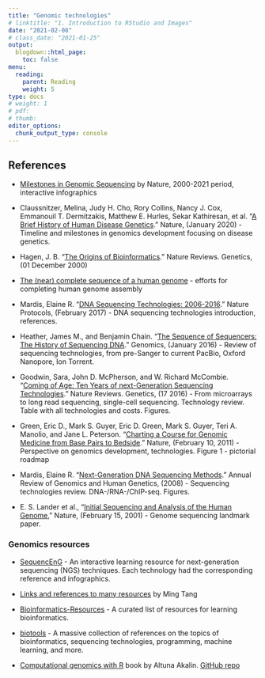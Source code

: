 ```yaml
---
title: "Genomic technologies"
# linktitle: "1. Introduction to RStudio and Images"
date: "2021-02-08"
# class_date: "2021-01-25"
output:
  blogdown::html_page:
    toc: false
menu:
  reading:
    parent: Reading
    weight: 5
type: docs
# weight: 1 
# pdf: 
# thumb: 
editor_options: 
  chunk_output_type: console
---
```


## References

- [Milestones in Genomic Sequencing](https://www.nature.com/immersive/d42859-020-00099-0/index.html) by Nature, 2000-2021 period, interactive infographics

- Claussnitzer, Melina, Judy H. Cho, Rory Collins, Nancy J. Cox, Emmanouil T. Dermitzakis, Matthew E. Hurles, Sekar Kathiresan, et al. “[A Brief History of Human Disease Genetics](https://doi.org/10.1038/s41586-019-1879-7).” Nature, (January 2020) - Timeline and milestones in genomics development focusing on disease genetics.

- Hagen, J. B. “[The Origins of Bioinformatics](https://doi.org/10.1038/35042090).” Nature Reviews. Genetics, (01 December 2000)

- [The (near) complete sequence of a human genome](https://genomeinformatics.github.io/CHM13v1/) - efforts for completing human genome assembly

- Mardis, Elaine R. “[DNA Sequencing Technologies: 2006-2016](https://doi.org/10.1038/nprot.2016.182).” Nature Protocols, (February 2017) - DNA sequencing technologies introduction, references.

- Heather, James M., and Benjamin Chain. “[The Sequence of Sequencers: The History of Sequencing DNA](https://doi.org/10.1016/j.ygeno.2015.11.003).” Genomics, (January 2016) - Review of sequencing technologies, from pre-Sanger to current PacBio, Oxford Nanopore, Ion Torrent.

- Goodwin, Sara, John D. McPherson, and W. Richard McCombie. “[Coming of Age: Ten Years of next-Generation Sequencing Technologies](https://doi.org/10.1038/nrg.2016.49).” Nature Reviews. Genetics, (17 2016) - From microarrays to long read sequencing, single-cell sequencing. Technology review. Table with all technologies and costs. Figures.

- Green, Eric D., Mark S. Guyer, Eric D. Green, Mark S. Guyer, Teri A. Manolio, and Jane L. Peterson. “[Charting a Course for Genomic Medicine from Base Pairs to Bedside](https://doi.org/10.1038/nature09764).” Nature, (February 10, 2011) - Perspective on genomics development, technologies. Figure 1 - pictorial roadmap

- Mardis, Elaine R. “[Next-Generation DNA Sequencing Methods](https://doi.org/10.1146/annurev.genom.9.081307.164359).” Annual Review of Genomics and Human Genetics, (2008) - Sequencing technologies review. DNA-/RNA-/ChIP-seq. Figures.

- E. S. Lander et al., “[Initial Sequencing and Analysis of the Human Genome](https://doi.org/10.1038/35057062),” Nature, (February 15, 2001) - Genome sequencing landmark paper.

<!--
- Cordaux, Richard, and Mark A. Batzer. “[The Impact of Retrotransposons on Human Genome Evolution](https://doi.org/10.1038/nrg2640).” Nature Reviews. Genetics, (October 2009)

- Rothberg, Jonathan M, and John H Leamon. “The Development and Impact of 454 Sequencing.” Nature Biotechnology 26, no. 10 (October 2008): 1117–24. doi:10.1038/nbt1485. - 454 sequencing, history of sequencing development, pyrosequencing. Other technologies - Box 1, Table 2
-->

### Genomics resources

- [SequencEnG](http://education.knoweng.org/sequenceng/index.html) - An interactive learning resource for next-generation sequencing (NGS) techniques. Each technology had the corresponding reference and infographics.

- [Links and references to many resources](https://github.com/crazyhottommy/getting-started-with-genomics-tools-and-resources) by Ming Tang

- [Bioinformatics-Resources](https://github.com/YTLogos/Bioinformatics-Resources) -  A curated list of resources for learning bioinformatics.

- [biotools](https://github.com/jdidion/biotools) - A massive collection of references on the topics of bioinformatics, sequencing technologies, programming, machine learning, and more.

- [Computational genomics with R](https://compgenomr.github.io/book/) book by Altuna Akalin. [GitHub repo](https://github.com/compgenomr/book)

